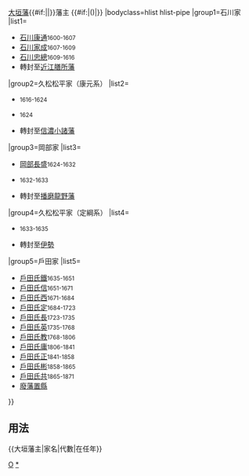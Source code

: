 {{Navbox
|name=大垣藩主
|title={{#if:{{{1|}}}|{{{1|}}}|}}[[大垣藩]]{{#if:{{{2|}}}|{{{2|}}}|}}藩主 {{#if:{{{3|}}}|({{{3|}}})|}}
|bodyclass=hlist hlist-pipe
|group1=石川家
|list1=
*[[石川康通]]<small>1600-1607</small>
*[[石川家成]]<small>1607-1609</small>
*[[石川忠總]]<small>1609-1616</small>
*轉封至[[近江國|近江]][[膳所藩]]
|group2=久松松平家（康元系）
|list2=
*{{tsl|ja|松平忠良||松平忠良}}<small>1616-1624</small>
*{{tsl|ja|松平憲良||松平憲良}}<small>1624</small>
*轉封至[[信濃國|信濃]][[小諸藩]]
|group3=岡部家
|list3=
*[[岡部長盛]]<small>1624-1632</small>
*{{tsl|ja|岡部宣勝||岡部宣勝}}<small>1632-1633</small>
*轉封至[[播磨國|播磨]][[龍野藩]]
|group4=久松松平家（定綱系）
|list4=
*{{tsl|ja|松平定綱||松平定綱}}<small>1633-1635</small>
*轉封至[[伊勢國|伊勢]]{{tsl|ja|桑名藩||桑名藩}}
|group5=戶田家
|list5=
*[[戶田氏鐵]]<small>1635-1651</small>
*[[戶田氏信]]<small>1651-1671</small>
*[[戶田氏西]]<small>1671-1684</small>
*[[戶田氏定]]<small>1684-1723</small>
*[[戶田氏長]]<small>1723-1735</small>
*[[戶田氏英]]<small>1735-1768</small>
*[[戶田氏教]]<small>1768-1806</small>
*[[戶田氏庸]]<small>1806-1841</small>
*[[戶田氏正]]<small>1841-1858</small>
*[[戶田氏彬]]<small>1858-1865</small>
*[[戶田氏共]]<small>1865-1871</small>
*[[廢藩置縣]]
}}<noinclude>
==用法==
<nowiki>{{大垣藩主|家名|代數|在任年}}</nowiki>
[[Category:歷代藩主模板|O]]
[[Category:大垣藩主|*]]
</noinclude>